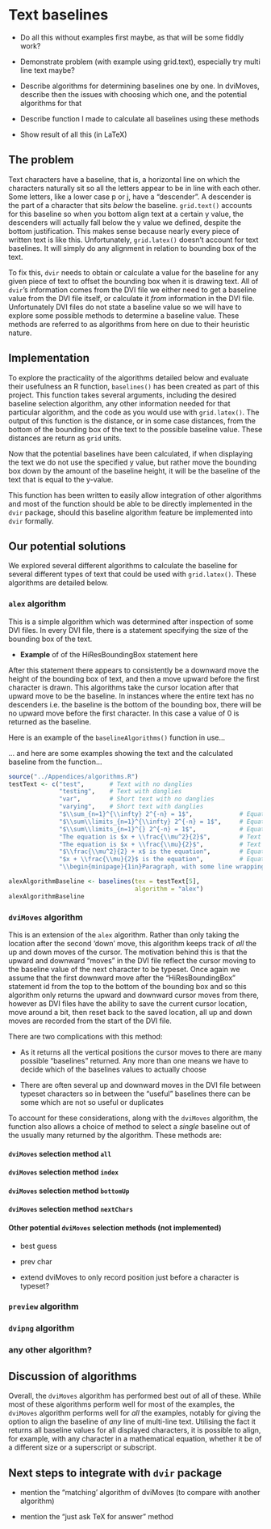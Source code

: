\newpage{}

<!---
Give examples throughout this section of function use (like what the output looks like for example, if return a unit value), so don't need to do it when talking about the specific algorithms

Would it be possible to go into each character in the font and get the font metrics?

VERY IMPORTANT TO TRY OUT LATEX WITH THESE, IN CASE THEY DON'T WORK

Remember for things like multi line text, would need to add baselines of each line to the total height from the text above it (or from below)



In algorithms.R, delete "plotting" stuff (currently commented out) if we don't want that to be in final product
Maybe could move plotting stuff to "examples" script? Probably nah because of the fact they don't get the right baseline in R

Need to go through algorithms.R and tidy up, and proofread comments and all that


Explicitly mention name of algorithms.R function, and maybe the examples script too?, say they're in appendix
--->

# Text baselines

- Do all this without examples first maybe, as that will be some fiddly work?

- Demonstrate problem (with example using grid.text), especially try multi line text maybe?

- Describe algorithms for determining baselines one by one. In dviMoves, describe then the issues with choosing which one, and the potential algorithms for that

- Describe function I made to calculate all baselines using these methods

- Show result of all this (in LaTeX)

## The problem

Text characters have a baseline, that is, a horizontal line on which the characters naturally sit so all the letters appear to be in line with each other. Some letters, like a lower case p or j, have a "descender". A descender is the part of a character that sits *below* the baseline. `grid.text()` accounts for this baseline so when you bottom align text at a certain y value, the descenders will actually fall below the y value we defined, despite the bottom justification. This makes sense because nearly every piece of written text is like this. Unfortunately, `grid.latex()` doesn't account for text baselines. It will simply do any alignment in relation to bounding box of the text.

To fix this, `dvir` needs to obtain or calculate a value for the baseline for any given piece of text to offset the bounding box when it is drawing text. All of `dvir`'s information comes from the DVI file we either need to get a baseline value from the DVI file itself, or calculate it *from* information in the DVI file. Unfortunately DVI files do not state a baseline value so we will have to explore some possible methods to determine a baseline value. These methods are referred to as algorithms from here on due to their heuristic nature.

## Implementation

To explore the practicality of the algorithms detailed below and evaluate their usefulness an R function, `baselines()` has been created as part of this project. This function takes several arguments, including the desired baseline selection algorithm, any other information needed for that particular algorithm, and the \TeX{} code as you would use with `grid.latex()`. The output of this function is the distance, or in some case distances, from the bottom of the bounding box of the text to the possible baseline value. These distances are return as `grid` units. 

Now that the potential baselines have been calculated, if when displaying the text we do not use the specified y value, but rather move the bounding box down by the amount of the baseline height, it will be the baseline of the text that is equal to the y-value.

This function has been written to easily allow integration of other algorithms and most of the function should be able to be directly implemented in the `dvir` package, should this baseline algorithm feature be implemented into `dvir` formally.

## Our potential solutions

We explored several different algorithms to calculate the baseline for several different types of text that could be used with `grid.latex()`. These algorithms are detailed below.

### `alex` algorithm

This is a simple algorithm which was determined after inspection of some DVI files. In every DVI file, there is a statement specifying the size of the bounding box of the text.

- **Example** of of the HiResBoundingBox statement here 

After this statement there appears to consistently be a downward move the height of the bounding box of text, and then a move upward before the first character is drawn. This algorithms take the cursor location after that upward move to be the baseline. In instances where the entire text has no descenders i.e. the baseline is the bottom of the bounding box, there will be no upward move before the first character. In this case a value of 0 is returned as the baseline.

Here is an example of the `baselineAlgorithms()` function in use...

... and here are some examples showing the text and the calculated baseline from the function...

<!---
Discussion - what does it work well or not well for?
--->

<!---
Where I define testText below - should I either put it in a non-visible chunk to evaluate in abckground, or just call the examples I'm going to do for each example indicudally?
--->

<!---
Here's the LaTeX stuff I need for examples!
--->
\newcommand{\boxreport}[2]{%
  \sbox{\dvibox}{\parbox[b]{1in}{#1}}%
  \usebox{\dvibox}%
  \vspace{-#2}%
  \hrule%
  \vspace{#2}%
}

\boxreport{testing}{0cm}

\boxreport{testing}{0.5mm}

```{r, eval = TRUE}
source("../Appendices/algorithms.R")
testText <- c("test",       # Text with no danglies
              "testing",    # Text with danglies
              "var",        # Short text with no danglies
              "varying",    # Short text with danglies
              "$\\sum_{n=1}^{\\infty} 2^{-n} = 1$",             # Equation only (inline)
              "$\\sum\\limits_{n=1}^{\\infty} 2^{-n} = 1$",     # Equation only (inline, but like 'displaymath')
              "$\\sum\\limits_{n=1}^{} 2^{-n} = 1$",            # Equation only (inline, but like 'displaymath' and without upper summation limit)
              "The equation is $x + \\frac{\\mu^2}{2}$",        # Text then equation
              "The equation is $x + \\frac{\\mu}{2}$",          # Text then equation (with lower equation height)
              "$\\frac{\\mu^2}{2} + x$ is the equation",        # Equation then text (with fraction first)
              "$x + \\frac{\\mu}{2}$ is the equation",          # Equation then text (with lower equation height, and fraction first)
              "\\begin{minipage}{1in}Paragraph, with some line wrapping!\\end{minipage}")  # Multiline text/paragraph

alexAlgorithmBaseline <- baselines(tex = testText[5], 
                                   algorithm = "alex")
alexAlgorithmBaseline
```





### `dviMoves` algorithm

This is an extension of the `alex` algorithm. Rather than only taking the location after the second 'down' move, this algorithm keeps track of *all* the up and down moves of the cursor. The motivation behind this is that the upward and downward "moves" in the DVI file reflect the cursor moving to the baseline value of the next character to be typeset. Once again we assume that the first downward move after the "HiResBoundingBox" statement id from the top to the bottom of the bounding box and so this algorithm only returns the upward and downward cursor moves from there, however as DVI files have the ability to save the current cursor location, move around a bit, then reset back to the saved location, all up and down moves are recorded from the start of the DVI file.

There are two complications with this method:

- As it returns all the vertical positions the cursor moves to there are many possible "baselines" returned. Any more than one means we have to decide which of the baselines values to actually choose

- There are often several up and downward moves in the DVI file between typeset characters so in between the "useful" baselines there can be some which are not so useful or duplicates

To account for these considerations, along with the `dviMoves` algorithm, the function also allows a choice of method to select a *single* baseline out of the usually many returned by the algorithm. These methods are:

#### `dviMoves` selection method `all`

<!---
Maybe add example doing length(v), just to show how many potential baselines there are for some examples
--->


#### `dviMoves` selection method `index`



#### `dviMoves` selection method `bottomUp`



#### `dviMoves` selection method `nextChars`



#### Other potential `dviMoves` selection methods (not implemented)

- best guess

- prev char

- extend dviMoves to only record position just before a character is typeset?



<!---
Discussion - what does dviMoves work well or not well for?
--->

### `preview` algorithm




<!---
Discussion - what does it work well or not well for?
--->

### `dvipng` algorithm





<!---
Discussion - what does it work well or not well for?
--->

### any other algorithm?

## Discussion of algorithms

<!---
Need to plot these things with latex to see if DVI moves is actuall best? And if it works for all situations?

--->
Overall, the `dviMoves` algorithm has performed best out of all of these. While most of these algorithms perform well for most of the examples, the `dviMoves` algorithm performs well for *all* the examples, notably for giving the option to align the baseline of *any* line of multi-line text. Utilising the fact it returns all baseline values for all displayed characters, it is possible to align, for example, with any character in a mathematical equation, whether it be of a different size or a superscript or subscript.


## Next steps to integrate with `dvir` package

- mention the "matching' algorithm of dviMoves (to compare with another algorithm)

- mention the "just ask TeX for answer" method

